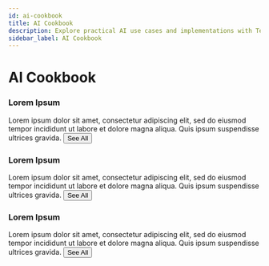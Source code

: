 ```yaml
---
id: ai-cookbook
title: AI Cookbook
description: Explore practical AI use cases and implementations with Temporal. Learn how to build robust AI applications using various AI models and Temporal's workflow orchestration capabilities.
sidebar_label: AI Cookbook
---
```



# AI Cookbook

<Container>

<Column>

<Card shadow='tl'>
    <CardHeader>
      <h3>Lorem Ipsum</h3>
    </CardHeader>
    <CardBody>
      Lorem ipsum dolor sit amet, consectetur adipiscing elit, sed do eiusmod tempor incididunt ut labore et dolore magna aliqua. Quis ipsum suspendisse ultrices gravida.
    </CardBody>
    <CardFooter>
      <button className='button button--secondary button--block'>See All</button>
    </CardFooter>
  </Card>

</Column>

<Column>

<Card shadow='tl'>
    <CardHeader>
      <h3>Lorem Ipsum</h3>
    </CardHeader>
    <CardBody>
      Lorem ipsum dolor sit amet, consectetur adipiscing elit, sed do eiusmod tempor incididunt ut labore et dolore magna aliqua. Quis ipsum suspendisse ultrices gravida.
    </CardBody>
    <CardFooter>
      <button className='button button--secondary button--block'>See All</button>
    </CardFooter>
  </Card>

</Column>

<Column>

<Card shadow='tl'>
    <CardHeader>
      <h3>Lorem Ipsum</h3>
    </CardHeader>
    <CardBody>
      Lorem ipsum dolor sit amet, consectetur adipiscing elit, sed do eiusmod tempor incididunt ut labore et dolore magna aliqua. Quis ipsum suspendisse ultrices gravida.
    </CardBody>
    <CardFooter>
      <button className='button button--secondary button--block'>See All</button>
    </CardFooter>
  </Card>

</Column>

</Container>
